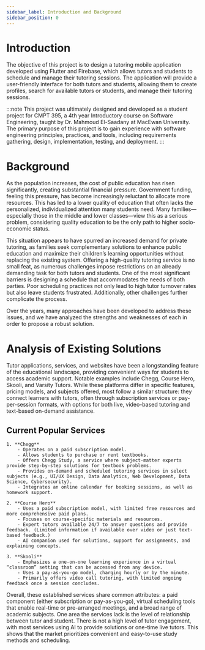 ```yaml
---
sidebar_label: Introduction and Background
sidebar_position: 0
---
```


# Introduction

The objective of this project is to design a tutoring mobile application developed using Flutter and Firebase, which allows tutors and students to schedule and manage their tutoring sessions. The application will provide a user-friendly interface for both tutors and students, allowing them to create profiles, search for available tutors or students, and manage their tutoring sessions.

:::note
This project was ultimately designed and developed as a student project for CMPT 395, a 4th year Introductory course on Software Engineering, taught by Dr. Mahmoud El-Saadany at MacEwan University. The primary purpose of this project is to gain experience with software engineering principles, practices, and tools, including requirements gathering, design, implementation, testing, and deployment.
:::

# Background

As the population increases, the cost of public education has risen significantly, creating substantial financial pressure. Government funding, feeling this pressure, has become increasingly reluctant to allocate more resources. This has led to a lower quality of education that often lacks the personalized, individualized attention many students need. Many families—especially those in the middle and lower classes—view this as a serious problem, considering quality education to be the only path to higher socio-economic status.

This situation appears to have spurred an increased demand for private tutoring, as families seek complementary solutions to enhance public education and maximize their children’s learning opportunities without replacing the existing system. Offering a high-quality tutoring service is no small feat, as numerous challenges impose restrictions on an already demanding task for both tutors and students. One of the most significant barriers is designing a schedule that accommodates the needs of both parties. Poor scheduling practices not only lead to high tutor turnover rates but also leave students frustrated. Additionally, other challenges further complicate the process.

Over the years, many approaches have been developed to address these issues, and we have analyzed the strengths and weaknesses of each in order to propose a robust solution.

# Analysis of Existing Solutions
Tutor applications, services, and websites have been a longstanding feature of the educational landscape, providing convenient ways for students to access academic support. Notable examples include Chegg, Course Hero, Skooli, and Varsity Tutors. While these platforms differ in specific features, pricing models, and subjects offered, most follow a similar structure: they connect learners with tutors, often through subscription services or pay-per-session formats, with options for both live, video-based tutoring and text-based on-demand assistance.

## Current Popular Services
    1. **Chegg**  
        - Operates on a paid subscription model.  
        - Allows students to purchase or rent textbooks.  
        - Offers Chegg Study, a service where subject-matter experts provide step-by-step solutions for textbook problems.  
        - Provides on-demand and scheduled tutoring services in select subjects (e.g., UI/UX Design, Data Analytics, Web Development, Data Science, Cybersecurity).  
        - Integrates an online calendar for booking sessions, as well as homework support.

    2. **Course Hero**  
        - Uses a paid subscription model, with limited free resources and more comprehensive paid plans.  
        - Focuses on course-specific materials and resources.  
        - Expert tutors available 24/7 to answer questions and provide feedback. (Limited information if available over video or just text-based feedback.)  
        - AI companion used for solutions, support for assignments, and explaining concepts.

    3. **Skooli**  
        - Emphasizes a one-on-one learning experience in a virtual “classroom” setting that can be accessed from any device.  
        - Uses a pay-as-you-go model, charging hourly or by the minute.  
        - Primarily offers video call tutoring, with limited ongoing feedback once a session concludes.

Overall, these established services share common attributes: a paid component (either subscription or pay-as-you-go), virtual scheduling tools that enable real-time or pre-arranged meetings, and a broad range of academic subjects. One area the services lack is the level of relationship between tutor and student. There is not a high level of tutor engagement, with most services using AI to provide solutions or one-time live tutors. This shows that the market prioritizes convenient and easy-to-use study methods and scheduling.